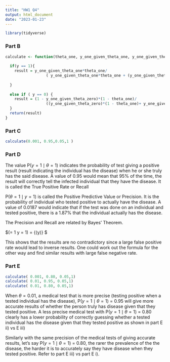 ```yaml
---
title: "HW1 Q4"
output: html_document
date: "2023-01-23"
---
```


```r
library(tidyverse)
```

### Part B
```r
calculate <- function(theta_one, y_one_given_theta_one, y_one_given_theta_zero, y) {
  
  if(y == 1){
    result = y_one_given_theta_one*theta_one/
                  ( y_one_given_theta_one*theta_one + (y_one_given_theta_zero)*(1-theta_one))
                    
  } 
  
  else if ( y == 0) {
    result = (1 - y_one_given_theta_zero)*(1 - theta_one)/
                  ((y_one_given_theta_zero)*(1 - theta_one)+ y_one_given_theta_one*(theta_one))
  }
  return(result)
}
```


### Part C
```r

calculate(0.001, 0.95,0.05,1 )
```



### Part D

The value $\mathrm{P}(y = 1 \mid \theta = 1)$ indicates the probability of test giving a positive result (result indicating the individual has the disease) when he or she truly has the said disease. A value of 0.95 would mean that 95% of the time, the result will correctly tell the infected individual that they have the disease. It is called the True Positive Rate or Recall

$\mathrm{P}(\theta = 1 \mid y = 1)$ is called the Positive Predictive Value or Precision. It is the probability of individual who tested positive to actually have the disease. A value of 0.0187 would indicate that if the test was done on an individual and tested positive, there is a 1.87% that the individual actually has the disease.

The Precision and Recall are related by Bayes' Theorem.

$\mathrm{P}(\theta = 1 \mid y = 1) = \frac{\mathrm{P}(y = 1 \mid \theta = 1) * \mathrm{P}(\theta = 1)} {\mathrm{P}(y)} $ 

This shows that the results are no contradictory since a large false positive rate would lead to inverse results. One could work out the formula for the other way and find similar results with large false negative rate.

### Part E

```r

calculate( 0.001, 0.80, 0.05,1)
calculate( 0.01, 0.95, 0.05,1)
calculate( 0.01, 0.80, 0.05,1)
```
When $\theta = 0.01$, a medical test that is more precise (testing positive when a tested individual has the disease), $\mathrm{P}(y = 1 \mid \theta = 1)$ = 0.95 will give more accurate results of whether the person truly has disease given that they tested positive. A less precise medical test with $\mathrm{P}(y = 1 \mid \theta = 1)$ = 0.80 clearly has a lower probability of correctly guessing whether a tested individual has the disease given that they tested positive as shown in part E ii) vs E iii)

Similarly with the same precision of the medical tests of giving accurate results, let's say $\mathrm{P}(y = 1 \mid \theta = 1)$ = 0.80, the rarer the prevalence of the the disease, the harder it is to accurately say they have disease when they tested positive. Refer to part E iii) vs part E i).
